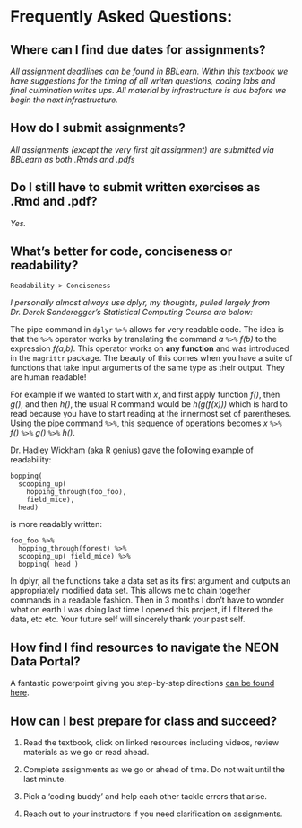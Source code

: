 # Frequently Asked Questions: {-}

## Where can I find due dates for assignments?

*All assignment deadlines can be found in BBLearn.  Within this textbook we have suggestions for the timing of all writen questions, coding labs and final culmination writes ups.  All material by infrastructure is due before we begin the next infrastructure.*



## How do I submit assignments?

*All assignments (except the very first git assignment) are submitted via BBLearn as both .Rmds and .pdfs*

## Do I still have to submit written exercises as .Rmd and .pdf?

*Yes.*

## What's better for code, conciseness or readability?

`Readability > Conciseness`

*I personally almost always use dplyr, my thoughts, pulled largely from Dr. Derek Sonderegger's Statistical Computing Course are below:*

The pipe command in `dplyr` `%>%` allows for very readable code. The idea is that the `%>%` operator works by translating the command *a* `%>%` *f(b)* to the expression *f(a,b)*. This operator works on **any function** and was introduced in the `magrittr` package. The beauty of this comes when you have a suite of functions that take input arguments of the same type as their output.  They are human readable!

For example if we wanted to start with *x*, and first apply function *f()*, then *g()*, and then *h()*, the usual R command would be *h(g(f(x)))* which is hard to read because you have to start reading at the innermost set of parentheses. Using the pipe command `%>%`, this sequence of operations becomes *x* `%>%` *f()* `%>%` *g()* `%>%` *h()*.

Dr. Hadley Wickham (aka R genius) gave the following example of readability:
```
bopping(
  scooping_up(
    hopping_through(foo_foo),
    field_mice),
  head)
```
is more readably written:

```
foo_foo %>% 
  hopping_through(forest) %>%
  scooping_up( field_mice) %>%
  bopping( head )
```

In dplyr, all the functions take a data set as its first argument and outputs an appropriately modified data set. This allows me to chain together commands in a readable fashion.  Then in 3 months I don't have to wonder what on earth I was doing last time I opened this project, if I filtered the data, etc etc.  Your future self will sincerely thank your past self.

## How find I find resources to navigate the NEON Data Portal?

A fantastic powerpoint giving you step-by-step directions [can be found here](https://www.neonscience.org/sites/default/files/Access_NEON_Data_%20Visual_Guide_6Feb2020.pptx).

## How can I best prepare for class and succeed?

1. Read the textbook, click on linked resources including videos, review materials as we go or read ahead.

2. Complete assignments as we go or ahead of time. Do not wait until the last minute.

3. Pick a 'coding buddy' and help each other tackle errors that arise.

4. Reach out to your instructors if you need clarification on assignments.

